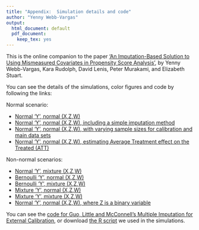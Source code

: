 ```yaml
---
title: "Appendix:  Simulation details and code"
author: "Yenny Webb-Vargas"
output:
  html_document: default
  pdf_document:
    keep_tex: yes
---
```


This is the online companion to the paper ['An Imputation-Based Solution to Using Mismeasured Covariates in Propensity Score Analysis'](http://biostats.bepress.com/jhubiostat/paper269/), by Yenny Webb-Vargas, Kara Rudolph, David Lenis, Peter Murakami, and Elizabeth Stuart. 

You can see the details of the simulations, color figures and code by following the links:

Normal scenario: 

* [Normal 'Y', normal (X,Z,W)](http://ywebbvar.github.io/PS_MIEC/Simulations/Y_normal_XZW_normal/)
* [Normal 'Y', normal (X,Z,W), including a simple imputation method](http://ywebbvar.github.io/PS_MIEC/Simulations/Simple_imputation/)
* [Normal 'Y', normal (X,Z,W), with varying sample sizes for calibration and main data sets](http://ywebbvar.github.io/PS_MIEC/Simulations/Sample_sizes/)
* [Normal 'Y', normal (X,Z,W), estimating Average Treatment effect on the Treated (ATT)](http://ywebbvar.github.io/PS_MIEC/Simulations/ATT/)

Non-normal scenarios:

* [Normal 'Y', mixture (X,Z,W)](http://ywebbvar.github.io/PS_MIEC/Simulations/Y_normal_XZW_mixture/)
* [Bernoulli 'Y', normal (X,Z,W)](http://ywebbvar.github.io/PS_MIEC/Simulations/Y_bernoulli_XZW_normal/)
* [Bernoulli 'Y', mixture (X,Z,W)](http://ywebbvar.github.io/PS_MIEC/Simulations/Y_bernoulli_XZW_mixture/)
* [Mixture 'Y', normal (X,Z,W)](http://ywebbvar.github.io/PS_MIEC/Simulations/Y_mixture_XZW_normal/)
* [Mixture 'Y', mixture (X,Z,W)](http://ywebbvar.github.io/PS_MIEC/Simulations/Y_mixture_XZW_mixture/)
* [Normal 'Y', normal (X,Z,W), where Z is a binary variable](http://ywebbvar.github.io/PS_MIEC/Simulations/CategoricalZ/)

You can see the [code for Guo, Little and McConnell's Multiple Imputation for External Calibration](http://ywebbvar.github.io/PS_MIEC/MIEC_original/), or download [the R script](http://ywebbvar.github.io/PS_MIEC/MIEC_original/MI-EC_algorithm.r)  we used in the simulations.